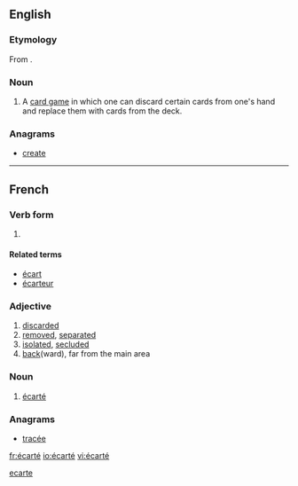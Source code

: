 ==English==

===Etymology===
From {{etyl|fr}} {{term|écarté|lang=fr}}.

===Noun===
{{en-noun}}

# A [[card game]] in which one can discard certain cards from one's hand and replace them with cards from the deck.

===Anagrams===
* [[create#English|create]]

[[Category:English terms spelled with É|ecarte]]
----

==French==

===Verb form===
{{infl|fr|verb form}}

# {{past participle of|[[écarter]]|lang=fr}}

====Related terms====
* [[écart]] {{m}}
* [[écarteur]] {{m}}

===Adjective===
{{fr-adj}}

# [[discarded]]
# [[removed]], [[separated]]
# [[isolated]], [[secluded]]
# [[back]](ward), far from the main area

===Noun===
{{fr-noun|m}}

# {{context|cards|lang=fr}} [[#English|écarté]]

===Anagrams===
* [[tracée#French|tracée]]

[[fr:écarté]]
[[io:écarté]]
[[vi:écarté]]